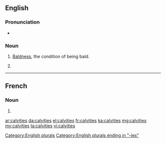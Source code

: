 ==English==

===Pronunciation===
* {{IPA|/ˈkælvɪtiz/}}

===Noun===
{{en-noun|-}}

# {{context|uncountable|lang=en}} [[bald|Baldness]], the condition of being bald.
# {{plural of|calvity|lang=en|nocat=1}}[[Category:English plurals]]

[[Category:English plurals ending in "-ies"]]

----

==French==

===Noun===
{{head|fr|plural}}

# {{plural of|calvitie|lang=fr|nocat=1}}

[[ar:calvities]]
[[da:calvities]]
[[el:calvities]]
[[fr:calvities]]
[[ka:calvities]]
[[mg:calvities]]
[[my:calvities]]
[[ta:calvities]]
[[vi:calvities]]